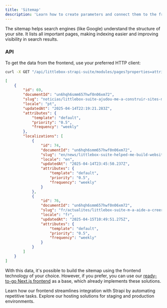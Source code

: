 ```yaml
---
title: 'Sitemap'
description: 'Learn how to create parameters and connect them to the frontend using the API.'
---
```


The sitemap helps search engines (like Google) understand the structure of your site.
It lists all important pages, making indexing easier and improving visibility in search results.

### API

To get the data from the frontend, use your preferred HTTP client:
```bash
curl -X GET "/api/littlebox-strapi-suite/modules/pages?properties=attributes"
```
```json
[
    {
        "id": 69,
        "documentId": "un6hqh6smm657hwf0n06xm72",
        "slug": "noticias/littlebox-suite-ajudou-me-a-construir-sites-mais-rapido",
        "locale": "pt",
        "updatedAt": "2025-04-14T22:19:21.283Z",
        "attributes": {
            "template": "default",
            "priority": "0.5",
            "frequency": "weekly"
        },
        "localizations": [
            {
                "id": 74,
                "documentId": "un6hqh6smm657hwf0n06xm72",
                "slug": "en/news/littlebox-suite-helped-me-build-websites-faster",
                "locale": "en",
                "updatedAt": "2025-04-14T23:45:50.237Z",
                "attributes": {
                    "template": "default",
                    "priority": "0.5",
                    "frequency": "weekly"
                }
            },
            {
                "id": 76,
                "documentId": "un6hqh6smm657hwf0n06xm72",
                "slug": "fr/actualites/littlebox-suite-m-a-aide-a-creer-des-sites-web-plus-rapidement",
                "locale": "fr",
                "updatedAt": "2025-04-15T10:49:51.275Z",
                "attributes": {
                    "template": "default",
                    "priority": "0.5",
                    "frequency": "weekly"
                }
            }
        ]
    }
]
```

With this data, it's possible to build the sitemap using the frontend technology of your choice.
However, if you prefer, you can use our [ready-to-go Next.js frontend](/frontend/introduction) as a base, which already implements these solutions.

<CardGroup cols={2}>
  <Card
    title="Frontend"
    icon="code"
    href="/frontend/introduction"
  >
    Learn how our frontend streamlines integration with Strapi by automating repetitive tasks.
  </Card>
  <Card
    title="Hosting"
    icon="code"
    href="/hosting/plans"
  >
    Explore our hosting solutions for staging and production environments.
  </Card>
</CardGroup>